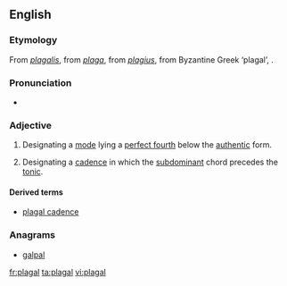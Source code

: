 ==English==

===Etymology===
From {{etyl|LL.|en}} ''[[plagalis]]'', from {{etyl|la|en}} ''[[plaga]]'', from ''[[plagius]]'', from Byzantine Greek {{m|grc|πλάγιος}} ‘plagal’, {{etyl|grc|en}} {{m|grc|πλάγιος||oblique}}.

===Pronunciation===
* {{IPA|/ˈpleɪɡəl/|lang=en}}

===Adjective===
{{en-adj}}

# {{label|en|music}} Designating a [[mode]] lying a [[perfect fourth]] below the [[authentic]] form.
# {{label|en|music}} Designating a [[cadence]] in which the [[subdominant]] chord precedes the [[tonic]].

====Derived terms====
* [[plagal cadence]]

===Anagrams===
* [[galpal#English|galpal]]

[[fr:plagal]]
[[ta:plagal]]
[[vi:plagal]]